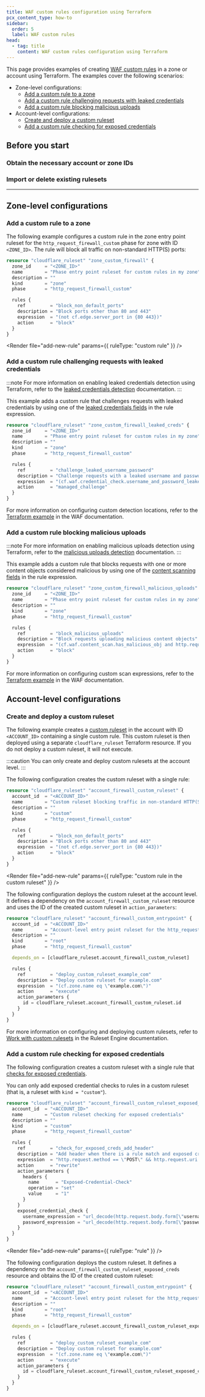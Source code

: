 ```yaml
---
title: WAF custom rules configuration using Terraform
pcx_content_type: how-to
sidebar:
  order: 5
  label: WAF custom rules
head:
  - tag: title
    content: WAF custom rules configuration using Terraform
---
```



This page provides examples of creating [WAF custom rules](/waf/custom-rules/) in a zone or account using Terraform. The examples cover the following scenarios:

- Zone-level configurations:
  - [Add a custom rule to a zone](#add-a-custom-rule-to-a-zone)
  - [Add a custom rule challenging requests with leaked credentials](#add-a-custom-rule-challenging-requests-with-leaked-credentials)
  - [Add a custom rule blocking malicious uploads](#add-a-custom-rule-blocking-malicious-uploads)
- Account-level configurations:
  - [Create and deploy a custom ruleset](#create-and-deploy-a-custom-ruleset)
  - [Add a custom rule checking for exposed credentials](#add-a-custom-rule-checking-for-exposed-credentials)

## Before you start

### Obtain the necessary account or zone IDs

<Render file="find-ids" />

### Import or delete existing rulesets

<Render file="import-delete-existing-rulesets" />

---

## Zone-level configurations

### Add a custom rule to a zone

The following example configures a custom rule in the zone entry point ruleset for the `http_request_firewall_custom` phase for zone with ID `<ZONE_ID>`. The rule will block all traffic on non-standard HTTP(S) ports:

<Render file="v4-code-snippets" />

```tf
resource "cloudflare_ruleset" "zone_custom_firewall" {
  zone_id     = "<ZONE_ID>"
  name        = "Phase entry point ruleset for custom rules in my zone"
  description = ""
  kind        = "zone"
  phase       = "http_request_firewall_custom"

  rules {
    ref         = "block_non_default_ports"
    description = "Block ports other than 80 and 443"
    expression  = "(not cf.edge.server_port in {80 443})"
    action      = "block"
  }
}
```

<Render file="add-new-rule" params={{ ruleType: "custom rule" }} /> <br />

### Add a custom rule challenging requests with leaked credentials

:::note
For more information on enabling leaked credentials detection using Terraform, refer to the [leaked credentials detection](/waf/detections/leaked-credentials/get-started/#1-turn-on-the-detection) documentation.
:::

This example adds a custom rule that challenges requests with leaked credentials by using one of the [leaked credentials fields](/waf/detections/leaked-credentials/#leaked-credentials-fields) in the rule expression.

<Render file="v4-code-snippets" />

```tf
resource "cloudflare_ruleset" "zone_custom_firewall_leaked_creds" {
  zone_id     = "<ZONE_ID>"
  name        = "Phase entry point ruleset for custom rules in my zone"
  description = ""
  kind        = "zone"
  phase       = "http_request_firewall_custom"

  rules {
    ref         = "challenge_leaked_username_password"
    description = "Challenge requests with a leaked username and password"
    expression  = "(cf.waf.credential_check.username_and_password_leaked)"
    action      = "managed_challenge"
  }
}
```

For more information on configuring custom detection locations, refer to the [Terraform example](/waf/detections/leaked-credentials/get-started/#4-optional-configure-a-custom-detection-location) in the WAF documentation.

### Add a custom rule blocking malicious uploads

:::note
For more information on enabling malicious uploads detection using Terraform, refer to the [malicious uploads detection](/waf/detections/malicious-uploads/get-started/#1-turn-on-the-detection) documentation.
:::

This example adds a custom rule that blocks requests with one or more <GlossaryTooltip term="content object">content objects</GlossaryTooltip> considered malicious by using one of the [content scanning fields](/waf/detections/malicious-uploads/#content-scanning-fields) in the rule expression.

<Render file="v4-code-snippets" />

```tf
resource "cloudflare_ruleset" "zone_custom_firewall_malicious_uploads" {
  zone_id     = "<ZONE_ID>"
  name        = "Phase entry point ruleset for custom rules in my zone"
  description = ""
  kind        = "zone"
  phase       = "http_request_firewall_custom"

  rules {
    ref         = "block_malicious_uploads"
    description = "Block requests uploading malicious content objects"
    expression  = "(cf.waf.content_scan.has_malicious_obj and http.request.uri.path eq \"/upload.php\")"
    action      = "block"
  }
}
```

For more information on configuring custom scan expressions, refer to the [Terraform example](/waf/detections/malicious-uploads/get-started/#4-optional-configure-a-custom-scan-expression) in the WAF documentation.

## Account-level configurations

### Create and deploy a custom ruleset

The following example creates a [custom ruleset](/ruleset-engine/custom-rulesets/) in the account with ID `<ACCOUNT_ID>` containing a single custom rule. This custom ruleset is then deployed using a separate `cloudflare_ruleset` Terraform resource. If you do not deploy a custom ruleset, it will not execute.

:::caution
You can only create and deploy custom rulesets at the account level.
:::

The following configuration creates the custom ruleset with a single rule:

<Render file="v4-code-snippets" />

```tf
resource "cloudflare_ruleset" "account_firewall_custom_ruleset" {
  account_id  = "<ACCOUNT_ID>"
  name        = "Custom ruleset blocking traffic in non-standard HTTP(S) ports"
  description = ""
  kind        = "custom"
  phase       = "http_request_firewall_custom"

  rules {
    ref         = "block_non_default_ports"
    description = "Block ports other than 80 and 443"
    expression  = "(not cf.edge.server_port in {80 443})"
    action      = "block"
  }
}
```

<Render
	file="add-new-rule"
	params={{ ruleType: "custom rule in the custom ruleset" }}
/>
<br />

The following configuration deploys the custom ruleset at the account level. It defines a dependency on the `account_firewall_custom_ruleset` resource and uses the ID of the created custom ruleset in `action_parameters`:

<Render file="v4-code-snippets" />

```tf
resource "cloudflare_ruleset" "account_firewall_custom_entrypoint" {
  account_id  = "<ACCOUNT_ID>"
  name        = "Account-level entry point ruleset for the http_request_firewall_custom phase deploying a custom ruleset"
  description = ""
  kind        = "root"
  phase       = "http_request_firewall_custom"

  depends_on = [cloudflare_ruleset.account_firewall_custom_ruleset]

  rules {
    ref         = "deploy_custom_ruleset_example_com"
    description = "Deploy custom ruleset for example.com"
    expression  = "(cf.zone.name eq \"example.com\")"
    action      = "execute"
    action_parameters {
      id = cloudflare_ruleset.account_firewall_custom_ruleset.id
    }
  }
}
```

For more information on configuring and deploying custom rulesets, refer to [Work with custom rulesets](/ruleset-engine/custom-rulesets/) in the Ruleset Engine documentation.

### Add a custom rule checking for exposed credentials

<Render file="leaked-credentials-recommend-detection" product="waf" />

The following configuration creates a custom ruleset with a single rule that [checks for exposed credentials](/waf/managed-rules/check-for-exposed-credentials/configure-api/#create-a-custom-rule-checking-for-exposed-credentials).

You can only add exposed credential checks to rules in a custom ruleset (that is, a ruleset with `kind = "custom"`).

<Render file="v4-code-snippets" />

```tf
resource "cloudflare_ruleset" "account_firewall_custom_ruleset_exposed_creds" {
  account_id  = "<ACCOUNT_ID>"
  name        = "Custom ruleset checking for exposed credentials"
  description = ""
  kind        = "custom"
  phase       = "http_request_firewall_custom"

  rules {
    ref         = "check_for_exposed_creds_add_header"
    description = "Add header when there is a rule match and exposed credentials are detected"
    expression  = "http.request.method == \"POST\" && http.request.uri == \"/login.php\""
    action      = "rewrite"
    action_parameters {
      headers {
        name      = "Exposed-Credential-Check"
        operation = "set"
        value     = "1"
      }
    }
    exposed_credential_check {
      username_expression = "url_decode(http.request.body.form[\"username\"][0])"
      password_expression = "url_decode(http.request.body.form[\"password\"][0])"
    }
  }
}
```

<Render file="add-new-rule" params={{ ruleType: "rule" }} /> <br />

The following configuration deploys the custom ruleset. It defines a dependency on the `account_firewall_custom_ruleset_exposed_creds` resource and obtains the ID of the created custom ruleset:

<Render file="v4-code-snippets" />

```tf
resource "cloudflare_ruleset" "account_firewall_custom_entrypoint" {
  account_id  = "<ACCOUNT_ID>"
  name        = "Account-level entry point ruleset for the http_request_firewall_custom phase deploying a custom ruleset checking for exposed credentials"
  description = ""
  kind        = "root"
  phase       = "http_request_firewall_custom"

  depends_on = [cloudflare_ruleset.account_firewall_custom_ruleset_exposed_creds]

  rules {
    ref         = "deploy_custom_ruleset_example_com"
    description = "Deploy custom ruleset for example.com"
    expression  = "(cf.zone.name eq \"example.com\")"
    action      = "execute"
    action_parameters {
      id = cloudflare_ruleset.account_firewall_custom_ruleset_exposed_creds.id
    }
  }
}
```
